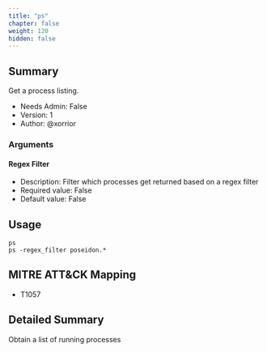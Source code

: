 ```yaml
---
title: "ps"
chapter: false
weight: 120
hidden: false
---
```


## Summary
Get a process listing.
  
- Needs Admin: False  
- Version: 1  
- Author: @xorrior  

### Arguments

#### Regex Filter
- Description: Filter which processes get returned based on a regex filter
- Required value: False
- Default value: False

## Usage

```
ps
ps -regex_filter poseidon.*
```

## MITRE ATT&CK Mapping

- T1057  
## Detailed Summary

Obtain a list of running processes
